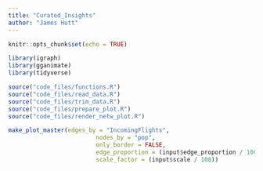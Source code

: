 ```yaml
---
title: "Curated_Insights"
author: "James Hutt"
---
```


```r
knitr::opts_chunk$set(echo = TRUE)

library(igraph)
library(gganimate)
library(tidyverse)

source("code_files/functions.R")
source("code_files/read_data.R")
source("code_files/trim_data.R")
source("code_files/prepare_plot.R")
source("code_files/render_netw_plot.R")

```

```r

make_plot_master(edges_by = "IncomingFlights",
                         nodes_by = "pop",
                         only_border = FALSE,
                         edge_proportion = (input$edge_proportion / 100),
                         scale_factor = (input$scale / 100))

```

